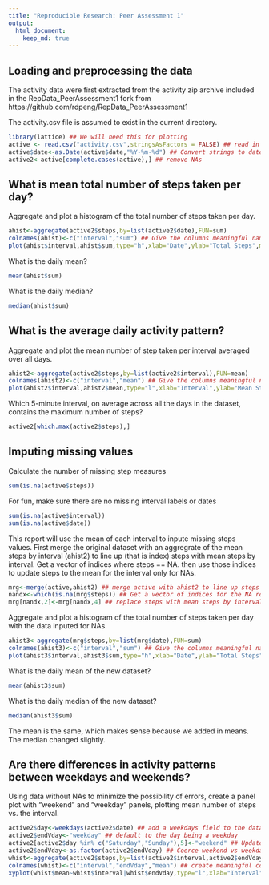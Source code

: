 ```yaml
---
title: "Reproducible Research: Peer Assessment 1"
output: 
  html_document:
    keep_md: true
---
```



## Loading and preprocessing the data
The activity data were first extracted from the activity zip archive included in the RepData_PeerAssessment1 fork from 
https://github.com/rdpeng/RepData_PeerAssessment1

The activity.csv file is assumed to exist in the current directory.

```r
library(lattice) ## We will need this for plotting
active <- read.csv("activity.csv",stringsAsFactors = FALSE) ## read in the complete dataset from csv
active$date<-as.Date(active$date,"%Y-%m-%d") ## Convert strings to dates
active2<-active[complete.cases(active),] ## remove NAs
```
## What is mean total number of steps taken per day?
Aggregate and plot a histogram of the total number of steps taken per day.
```r
ahist<-aggregate(active2$steps,by=list(active2$date),FUN=sum)
colnames(ahist)<-c("interval","sum") ## Give the columns meaningful names
plot(ahist$interval,ahist$sum,type="h",xlab="Date",ylab="Total Steps",main="Total Steps per Day",lwd=10,lend="square",col="blue")
```

What is the daily mean?
```r
mean(ahist$sum)
```

What is the daily median?
```r
median(ahist$sum)
```
## What is the average daily activity pattern?
Aggregate and plot the mean number of step taken per interval averaged over all days.
```r
ahist2<-aggregate(active2$steps,by=list(active2$interval),FUN=mean)
colnames(ahist2)<-c("interval","mean") ## Give the columns meaningful names
plot(ahist2$interval,ahist2$mean,type="l",xlab="Interval",ylab="Mean Steps",main="Mean Steps per Interval", col="blue")
```

Which 5-minute interval, on average across all the days in the dataset, contains the maximum number of steps?
```r
active2[which.max(active2$steps),]
```

## Imputing missing values
Calculate the number of missing step measures
```r
sum(is.na(active$steps))
```

For fun, make sure there are no missing interval labels or dates
```r
sum(is.na(active$interval))
sum(is.na(active$date))
```

This report will use the mean of each interval to inpute missing steps values.
First merge the original dataset with an aggregrate of the mean steps by interval (ahist2) to line up (that is index) steps with mean steps by interval. Get a vector of indices where steps == NA. then use those indices to update steps to the mean for the interval only for NAs.
```r
mrg<-merge(active,ahist2) ## merge active with ahist2 to line up steps (active$steps) with mean steps by interval (ahist2$mean)
nandx<-which(is.na(mrg$steps)) ## Get a vector of indices for the NA rows
mrg[nandx,2]<-mrg[nandx,4] ## replace steps with mean steps by interval where steps == NA
```

Aggregate and plot a histogram of the total number of steps taken per day with the data inputed for NAs.
```r
ahist3<-aggregate(mrg$steps,by=list(mrg$date),FUN=sum)
colnames(ahist3)<-c("interval","sum") ## Give the columns meaningful names
plot(ahist3$interval,ahist3$sum,type="h",xlab="Date",ylab="Total Steps",main="Total Steps per Day (with inputed data)",lwd=10,lend="square",col="blue")
```

What is the daily mean of the new dataset?
```r
mean(ahist3$sum)
```

What is the daily median of the new dataset?
```r
median(ahist3$sum)
```
The mean is the same, which makes sense because we added in means.
The median changed slightly. 

## Are there differences in activity patterns between weekdays and weekends?

Using data without NAs to minimize the possibility of errors, create a panel plot with "weekend" and "weekday" panels, plotting mean number of steps vs. the interval.
```r
active2$day<-weekdays(active2$date) ## add a weekdays field to the data calculated from active$date
active2$endVday<-"weekday" ## default to the day being a weekday
active2[active2$day %in% c("Saturday","Sunday"),5]<-"weekend" ## Update Saturdays and sundays to be weekdays
active2$endVday<-as.factor(active2$endVday) ## Coerce weekend vs weekday to be a factor
whist<-aggregate(active2$steps,by=list(active2$interval,active2$endVday),FUN=mean) ## Find the mean steps by interval and weekend
colnames(whist)<-c("interval","endVday","mean") ## create meaningful colum names
xyplot(whist$mean~whist$interval|whist$endVday,type="l",xlab="Interval",ylab="Number of steps",layout=c(1,2))
```
